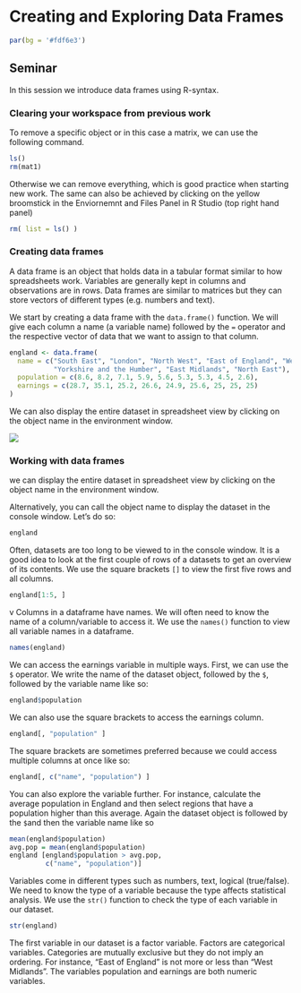# Creating and Exploring Data Frames

```r
par(bg = '#fdf6e3')
```

## Seminar

In this session we introduce data frames using R-syntax.

### Clearing your workspace from previous work

To remove a specific object or in this case a matrix, we can use the following command.

```r
ls()
rm(mat1)
```

Otherwise we can remove everything, which is good practice when starting new work. The same can also be achieved by clicking on the yellow broomstick in the Enviornemnt and Files Panel in R Studio (top right hand panel)

```r
rm( list = ls() )
```

### Creating data frames

A data frame is an object that holds data in a tabular format similar to how spreadsheets work. Variables are generally kept in columns and observations are in rows. Data frames are similar to matrices but they can store vectors of different types (e.g. numbers and text).

We start by creating a data frame with the `data.frame()` function. We will give each column a name (a variable name) followed by the `=` operator and the respective vector of data that we want to assign to that column.

```r
england <- data.frame(
  name = c("South East", "London", "North West", "East of England", "West Midlands", "South West",
           "Yorkshire and the Humber", "East Midlands", "North East"),
  population = c(8.6, 8.2, 7.1, 5.9, 5.6, 5.3, 5.3, 4.5, 2.6),
  earnings = c(28.7, 35.1, 25.2, 26.6, 24.9, 25.6, 25, 25, 25)
)
```

We can also display the entire dataset in spreadsheet view by clicking on the object name in the environment window.

![](./img/dataframe_in_spreadsheet_view.png)


### Working with data frames

we can display the entire dataset in spreadsheet view by clicking on the object name in the environment window.


Alternatively, you can call the object name to display the dataset in the console window. Let's do so:

```r
england
```

Often, datasets are too long to be viewed to in the console window. It is a good idea to look at the first couple of rows of a datasets to get an overview of its contents. We use the square brackets `[]` to view the first five rows and all columns.

```r
england[1:5, ]
```
v
Columns in a dataframe have names. We will often need to know the name of a column/variable to access it. We use the `names()` function to view all variable names in a dataframe.

```r
names(england)
```

We can access the earnings variable in multiple ways. First, we can use the `$` operator. We write the name of the dataset object, followed by the `$`, followed by the variable name like so:

```r
england$population
```

We can also use the square brackets to access the earnings column. 

```r
england[, "population" ]
```

The square brackets are sometimes preferred because we could access multiple columns at once like so:

```r
england[, c("name", "population") ]
```

You can also explore the variable further. For instance, calculate the average population in England and then select regions that have a population higher than this average. Again the dataset object is followed by the `$`and then the variable name like so

```r
mean(england$population)
avg.pop = mean(england$population)
england [england$population > avg.pop,
         c("name", "population")]
```

Variables come in different types such as numbers, text, logical (true/false). We need to know the type of a variable because the type affects statistical analysis. We use the `str()` function to check the type of each variable in our dataset.

```r
str(england)
```

The first variable in our dataset is a factor variable. Factors are categorical variables. Categories are mutually exclusive but they do not imply an ordering. For instance, "East of England" is not more or less than "West Midlands". The variables population and earnings are both numeric variables.